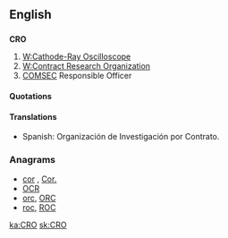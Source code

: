 {{also|cro}}
==English==

==={{initialism}}===
'''CRO'''
{{wikipedia}}

# [[W:Cathode-Ray Oscilloscope]] <!-- Wikipedia redirect => [[W:Oscilloscope]] -->
# [[W:Contract Research Organization]] <!-- Wikipedia redirect => [[W:Contract research organization]] -->
# [[COMSEC]] Responsible Officer

====Quotations====
{{seecites}}

====Translations====
* Spanish: Organización de Investigación por Contrato.

===Anagrams===
* [[cor#English|cor]] , [[Cor.#English|Cor.]]
* [[OCR#English|OCR]]
* [[orc#English|orc]], [[ORC#English|ORC]]
* [[roc#English|roc]], [[ROC#English|ROC]]

[[ka:CRO]]
[[sk:CRO]]